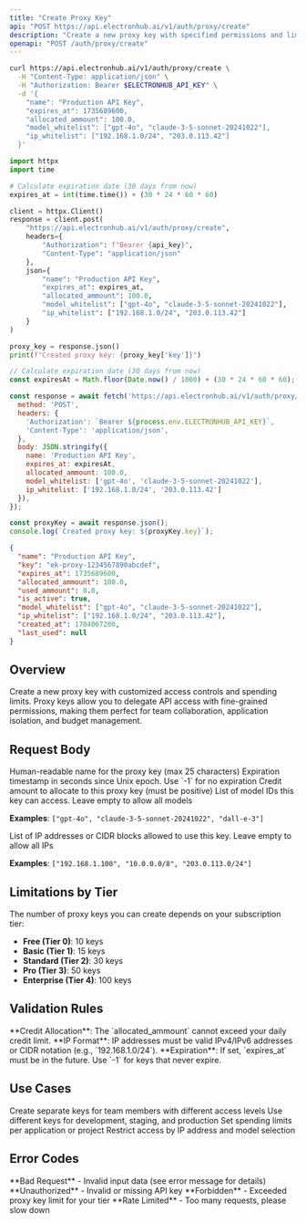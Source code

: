 ```yaml
---
title: "Create Proxy Key"
api: "POST https://api.electronhub.ai/v1/auth/proxy/create"
description: "Create a new proxy key with specified permissions and limits"
openapi: "POST /auth/proxy/create"
---
```



<RequestExample>

```bash cURL
curl https://api.electronhub.ai/v1/auth/proxy/create \
  -H "Content-Type: application/json" \
  -H "Authorization: Bearer $ELECTRONHUB_API_KEY" \
  -d '{
    "name": "Production API Key",
    "expires_at": 1735689600,
    "allocated_ammount": 100.0,
    "model_whitelist": ["gpt-4o", "claude-3-5-sonnet-20241022"],
    "ip_whitelist": ["192.168.1.0/24", "203.0.113.42"]
  }'
```

```python Python
import httpx
import time

# Calculate expiration date (30 days from now)
expires_at = int(time.time()) + (30 * 24 * 60 * 60)

client = httpx.Client()
response = client.post(
    "https://api.electronhub.ai/v1/auth/proxy/create",
    headers={
        "Authorization": f"Bearer {api_key}",
        "Content-Type": "application/json"
    },
    json={
        "name": "Production API Key",
        "expires_at": expires_at,
        "allocated_ammount": 100.0,
        "model_whitelist": ["gpt-4o", "claude-3-5-sonnet-20241022"],
        "ip_whitelist": ["192.168.1.0/24", "203.0.113.42"]
    }
)

proxy_key = response.json()
print(f"Created proxy key: {proxy_key['key']}")
```

```javascript Node.js
// Calculate expiration date (30 days from now)
const expiresAt = Math.floor(Date.now() / 1000) + (30 * 24 * 60 * 60);

const response = await fetch('https://api.electronhub.ai/v1/auth/proxy/create', {
  method: 'POST',
  headers: {
    'Authorization': `Bearer ${process.env.ELECTRONHUB_API_KEY}`,
    'Content-Type': 'application/json',
  },
  body: JSON.stringify({
    name: 'Production API Key',
    expires_at: expiresAt,
    allocated_ammount: 100.0,
    model_whitelist: ['gpt-4o', 'claude-3-5-sonnet-20241022'],
    ip_whitelist: ['192.168.1.0/24', '203.0.113.42']
  }),
});

const proxyKey = await response.json();
console.log(`Created proxy key: ${proxyKey.key}`);
```

</RequestExample>

<ResponseExample>

```json Response
{
  "name": "Production API Key",
  "key": "ek-proxy-1234567890abcdef",
  "expires_at": 1735689600,
  "allocated_ammount": 100.0,
  "used_ammount": 0.0,
  "is_active": true,
  "model_whitelist": ["gpt-4o", "claude-3-5-sonnet-20241022"],
  "ip_whitelist": ["192.168.1.0/24", "203.0.113.42"],
  "created_at": 1704067200,
  "last_used": null
}
```

</ResponseExample>

## Overview

Create a new proxy key with customized access controls and spending limits. Proxy keys allow you to delegate API access with fine-grained permissions, making them perfect for team collaboration, application isolation, and budget management.

## Request Body

<ParamField body="name" type="string" required>
  Human-readable name for the proxy key (max 25 characters)
</ParamField>

<ParamField body="expires_at" type="integer" required>
  Expiration timestamp in seconds since Unix epoch. Use `-1` for no expiration
</ParamField>

<ParamField body="allocated_ammount" type="number" required>
  Credit amount to allocate to this proxy key (must be positive)
</ParamField>

<ParamField body="model_whitelist" type="array" optional>
  List of model IDs this key can access. Leave empty to allow all models
  
  **Examples**: `["gpt-4o", "claude-3-5-sonnet-20241022", "dall-e-3"]`
</ParamField>

<ParamField body="ip_whitelist" type="array" optional>
  List of IP addresses or CIDR blocks allowed to use this key. Leave empty to allow all IPs
  
  **Examples**: `["192.168.1.100", "10.0.0.0/8", "203.0.113.0/24"]`
</ParamField>

## Limitations by Tier

The number of proxy keys you can create depends on your subscription tier:

- **Free (Tier 0)**: 10 keys
- **Basic (Tier 1)**: 15 keys  
- **Standard (Tier 2)**: 30 keys
- **Pro (Tier 3)**: 50 keys
- **Enterprise (Tier 4)**: 100 keys

## Validation Rules

<Warning>
**Credit Allocation**: The `allocated_ammount` cannot exceed your daily credit limit.
</Warning>

<Warning>
**IP Format**: IP addresses must be valid IPv4/IPv6 addresses or CIDR notation (e.g., `192.168.1.0/24`).
</Warning>

<Warning>
**Expiration**: If set, `expires_at` must be in the future. Use `-1` for keys that never expire.
</Warning>

## Use Cases

<CardGroup cols={2}>
  <Card title="Team Collaboration" icon="users">
    Create separate keys for team members with different access levels
  </Card>
  <Card title="Environment Isolation" icon="server">
    Use different keys for development, staging, and production
  </Card>
  <Card title="Budget Control" icon="dollar-sign">
    Set spending limits per application or project
  </Card>
  <Card title="Security Compliance" icon="shield">
    Restrict access by IP address and model selection
  </Card>
</CardGroup>

## Error Codes

<ResponseField name="400" type="error">
  **Bad Request** - Invalid input data (see error message for details)
</ResponseField>

<ResponseField name="401" type="error">
  **Unauthorized** - Invalid or missing API key
</ResponseField>

<ResponseField name="403" type="error">
  **Forbidden** - Exceeded proxy key limit for your tier
</ResponseField>

<ResponseField name="429" type="error">
  **Rate Limited** - Too many requests, please slow down
</ResponseField> 